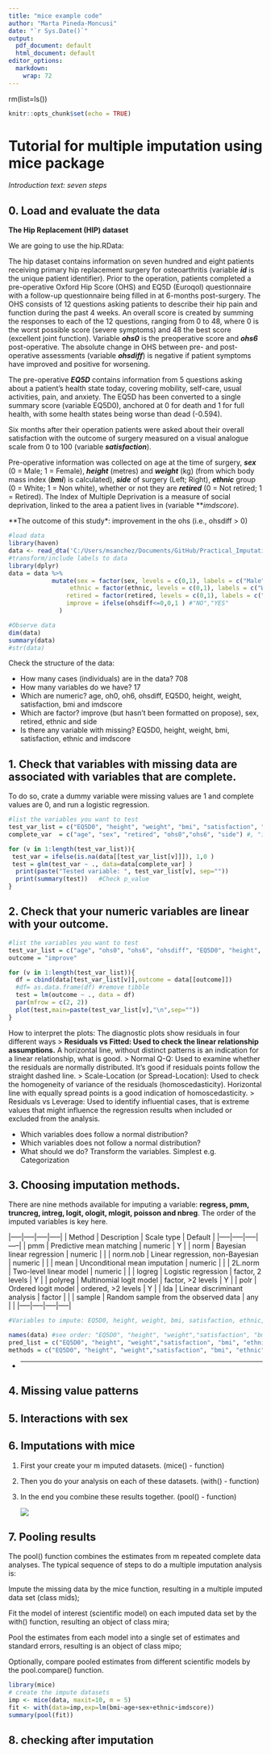 ```yaml
---
title: "mice example code"
author: "Marta Pineda-Moncusi"
date: "`r Sys.Date()`"
output:
  pdf_document: default
  html_document: default
editor_options: 
  markdown: 
    wrap: 72
---
```


rm(list=ls())

```r
knitr::opts_chunk$set(echo = TRUE)
```

# Tutorial for multiple imputation using mice package

*Introduction text: seven steps*

## 0. Load and evaluate the data

**The Hip Replacement (HIP) dataset**

We are going to use the hip.RData:

The hip dataset contains information on seven hundred and eight patients
receiving primary hip replacement surgery for osteoarthritis (variable
***id*** is the unique patient identifier). Prior to the operation,
patients completed a pre-operative Oxford Hip Score (OHS) and EQ5D
(Euroqol) questionnaire with a follow-up questionnaire being filled in
at 6-months post-surgery. The OHS consists of 12 questions asking
patients to describe their hip pain and function during the past 4
weeks. An overall score is created by summing the responses to each of
the 12 questions, ranging from 0 to 48, where 0 is the worst possible
score (severe symptoms) and 48 the best score (excellent joint
function). Variable ***ohs0*** is the preoperative score and ***ohs6***
post-operative. The absolute change in OHS between pre- and
post-operative assessments (variable ***ohsdiff***) is negative if
patient symptoms have improved and positive for worsening.

The pre-operative ***EQ5D*** contains information from 5 questions
asking about a patient's health state today, covering mobility,
self-care, usual activities, pain, and anxiety. The EQ5D has been
converted to a single summary score (variable EQ5D0), anchored at 0 for
death and 1 for full health, with some health states being worse than
dead (-0.594).

Six months after their operation patients were asked about their overall
satisfaction with the outcome of surgery measured on a visual analogue
scale from 0 to 100 (variable ***satisfaction***).

Pre-operative information was collected on age at the time of surgery,
***sex*** (0 = Male; 1 = Female), ***height*** (metres) and ***weight***
(kg) (from which body mass index (***bmi***) is calculated), ***side***
of surgery (Left; Right), ***ethnic*** group (0 = White; 1 = Non white),
whether or not they are ***retired*** (0 = Not retired; 1 = Retired).
The Index of Multiple Deprivation is a measure of social deprivation,
linked to the area a patient lives in (variable \*\**imdscore*).

\*\*The outcome of this study\*: improvement in the ohs (i.e., ohsdiff
\> 0)

```r
#load data
library(haven)
data <- read_dta('C:/Users/msanchez/Documents/GitHub/Practical_Imputation/multiple-imputation_with_mice/hip.dta')
#transform/include labels to data
library(dplyr)
data = data %>% 
            mutate(sex = factor(sex, levels = c(0,1), labels = c("Male","Female")),
                 ethnic = factor(ethnic, levels = c(0,1), labels = c("White","Non white")),
                retired = factor(retired, levels = c(0,1), labels = c("Not retired","Retired")),
                improve = ifelse(ohsdiff<=0,0,1 ) #"NO","YES"
              )

#Observe data
dim(data)
summary(data)
#str(data)
```

Check the structure of the data:

-   How many cases (individuals) are in the data? 708
-   How many variables do we have? 17
-   Which are numeric? age, oh0, oh6, ohsdiff, EQ5D0, height, weight,
    satisfaction, bmi and imdscore
-   Which are factor? improve (but hasn't been formatted on propose),
    sex, retired, ethnic and side
-   Is there any variable with missing? EQ5D0, height, weight, bmi,
    satisfaction, ethnic and imdscore

## 1. Check that variables with missing data are associated with variables that are complete.

To do so, crate a dummy variable were missing values are 1 and complete
values are 0, and run a logistic regression.

```r

#list the variables you want to test
test_var_list = c("EQ5D0", "height", "weight", "bmi", "satisfaction", "ethnic", "imdscore")
complete_var  = c("age", "sex", "retired", "ohs0","ohs6", "side") #, "improve") #Q: Since the outcome ("ohsdiff") is a derivation from  "oh0" and "oh6", should we included here?

for (v in 1:length(test_var_list)){
 test_var = ifelse(is.na(data[[test_var_list[v]]]), 1,0 )
 test = glm(test_var ~ ., data=data[complete_var] )
  print(paste("Tested variable: ", test_var_list[v], sep="")) 
  print(summary(test))   #Check p_value
}

```

## 2. Check that your numeric variables are linear with your outcome.

```r
#list the variables you want to test
test_var_list = c("age", "ohs0", "ohs6", "ohsdiff", "EQ5D0", "height", "weight", "satisfaction", "bmi", "imdscore" )
outcome = "improve"

for (v in 1:length(test_var_list)){
  df = cbind(data[test_var_list[v]],outcome = data[[outcome]])
  #df= as.data.frame(df) #remove tibble
  test = lm(outcome ~ ., data = df)
  par(mfrow = c(2, 2))
  plot(test,main=paste(test_var_list[v],"\n",sep=""))
}
```

How to interpret the plots: The diagnostic plots show residuals in four
different ways \> **Residuals vs Fitted: Used to check the linear
relationship assumptions.** A horizontal line, without distinct patterns
is an indication for a linear relationship, what is good. \> Normal Q-Q:
Used to examine whether the residuals are normally distributed. It's
good if residuals points follow the straight dashed line. \>
Scale-Location (or Spread-Location): Used to check the homogeneity of
variance of the residuals (homoscedasticity). Horizontal line with
equally spread points is a good indication of homoscedasticity. \>
Residuals vs Leverage: Used to identify influential cases, that is
extreme values that might influence the regression results when included
or excluded from the analysis.

-   Which variables does follow a normal distribution?
-   Which variables does not follow a normal distribution?
-   What should we do? Transform the variables. Simplest e.g.
    Categorization

## 3. Choosing imputation methods.

There are nine methods available for imputing a variable: **regress,
pmm, truncreg, intreg, logit, ologit, mlogit, poisson and nbreg**. The
order of the imputed variables is key here.

\|-----\|-----\|-----\|-----\| \| Method \| Description \| Scale type \|
Default \| \|-----\|-----\|-----\|-----\| \| pmm \| Predictive mean
matching \| numeric \| Y \| \| norm \| Bayesian linear regression \|
numeric \| \| \| norm.nob \| Linear regression, non-Bayesian \| numeric
\| \| \| mean \| Unconditional mean imputation \| numeric \| \| \|
2L.norm \| Two-level linear model \| numeric \| \| \| logreg \| Logistic
regression \| factor, 2 levels \| Y \| \| polyreg \| Multinomial logit
model \| factor, \>2 levels \| Y \| \| polr \| Ordered logit model \|
ordered, \>2 levels \| Y \| \| lda \| Linear discriminant analysis \|
factor \| \| \| sample \| Random sample from the observed data \| any \|
\| \|-----\|-----\|-----\|-----\|

```r
#Variables to impute: EQ5D0, height, weight, bmi, satisfaction, ethnic, imdscore

names(data) #see order: "EQ5D0", "height", "weight","satisfaction", "bmi", "ethnic", "imdscore"
pred_list = c("EQ5D0", "height", "weight","satisfaction", "bmi", "ethnic", "imdscore")
methods = c("EQ5D0", "height", "weight","satisfaction", "bmi", "ethnic", "imdscore")

```

-   

    ------------------------------------------------------------------------

## 4. Missing value patterns

## 5. Interactions with sex

## 6. Imputations with mice

1.  First your create your m imputed datasets. (mice() - function)

2.  Then you do your analysis on each of these datasets. (with() -
    function)

3.  In the end you combine these results together. (pool() - function)

    ![](images/Steps_MI-01.png)

## 7. Pooling results

The pool() function combines the estimates from m repeated complete data
analyses. The typical sequence of steps to do a multiple imputation
analysis is:

Impute the missing data by the mice function, resulting in a multiple
imputed data set (class mids);

Fit the model of interest (scientific model) on each imputed data set by
the with() function, resulting an object of class mira;

Pool the estimates from each model into a single set of estimates and
standard errors, resulting is an object of class mipo;

Optionally, compare pooled estimates from different scientific models by
the pool.compare() function.

```r
library(mice)
# create the impute datasets
imp <- mice(data, maxit=10, m = 5) 
fit <- with(data=imp,exp=lm(bmi~age+sex+ethnic+imdscore))
summary(pool(fit))

```

## 8. checking after imputation
